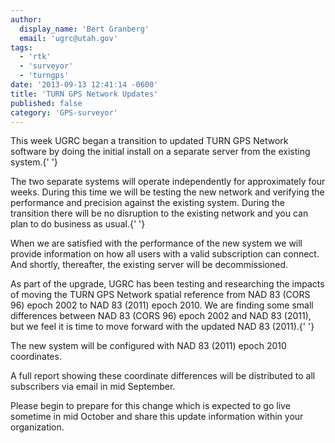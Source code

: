 ```yaml
---
author:
  display_name: 'Bert Granberg'
  email: 'ugrc@utah.gov'
tags:
  - 'rtk'
  - 'surveyor'
  - 'turngps'
date: '2013-09-13 12:41:14 -0600'
title: 'TURN GPS Network Updates'
published: false
category: 'GPS-surveyor'
---
```



<p>
  This week UGRC began a transition to updated TURN GPS Network software by doing the initial install on a separate
  server from the existing system.{' '}
</p>
<p>
  The two separate systems will operate independently for approximately four weeks. During this time we will be testing
  the new network and verifying the performance and precision against the existing system. During the transition there
  will be no disruption to the existing network and you can plan to do business as usual.{' '}
</p>
<p>
  When we are satisfied with the performance of the new system we will provide information on how all users with a valid
  subscription can connect. And shortly, thereafter, the existing server will be decommissioned.
</p>
<p>
  As part of the upgrade, UGRC has been testing and researching the impacts of moving the TURN GPS Network spatial
  reference from NAD 83 (CORS 96) epoch 2002 to NAD 83 (2011) epoch 2010. We are finding some small differences between
  NAD 83 (CORS 96) epoch 2002 and NAD 83 (2011), but we feel it is time to move forward with the updated NAD 83
  (2011).{' '}
</p>
<p>The new system will be configured with NAD 83 (2011) epoch 2010 coordinates. </p>
<p>
  A full report showing these coordinate differences will be distributed to all subscribers via email in mid September.
</p>
<p>
  Please begin to prepare for this change which is expected to go live sometime in mid October and share this update
  information within your organization.
</p>

<Contacts contactKey="turn" subject={frontmatter.title} />
